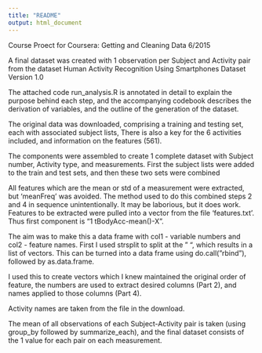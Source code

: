```yaml
---
title: "README"
output: html_document
---
```


Course Proect for Coursera: Getting and Cleaning Data 6/2015

A final dataset was created with 1 observation per Subject and Activity pair from the dataset 
Human Activity Recognition Using Smartphones Dataset
Version 1.0

The attached code run_analysis.R is annotated in detail to explain the purpose behind each step, and the accompanying codebook describes the derivation of variables, and the outline of the generation of the dataset. 

The original data was downloaded, comprising a training and testing set, each with associated subject lists, There is also a key for the 6 activities included, and information on the features (561).

The components were assembled to create 1 complete dataset with Subject number, Activity type, and measurements. First the subject lists were added to the train and test sets, and then these two sets were combined

All features which are the mean or std of a measurement were extracted, but 'meanFreq' was avoided. 
The method used to do this combined steps 2 and 4 in sequence unintentionally.
It may be laborious, but it does work.
Features to be extracted were pulled into a vector from the file 'features.txt'. Thus first component is "1 tBodyAcc-mean()-X".

The aim was to make this a data frame with col1 - variable numbers and col2 - feature names.
First I used strsplit to split at the " ", which results in a list of vectors. 
This can be turned into a data frame using do.call("rbind"), followed by as.data.frame. 

I used this to create vectors which I knew maintained the original order of feature, the numbers are used to extract desired columns (Part 2), and names applied to those columns (Part 4).

Activity names are taken from the file in the download.

The mean of all observations of each Subject-Activity pair is taken (using group_by followed by summarize_each), and the final dataset consists of the 1 value for each pair on each measurement. 

